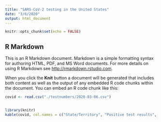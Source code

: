 ```yaml
---
title: "SARS-CoV-2 testing in the United States"
date: "3/6/2020"
output: html_document
---
```


```r
knitr::opts_chunk$set(echo = FALSE)
```

## R Markdown

This is an R Markdown document. Markdown is a simple formatting syntax for authoring HTML, PDF, and MS Word documents. For more details on using R Markdown see <http://rmarkdown.rstudio.com>.

When you click the **Knit** button a document will be generated that includes both content as well as the output of any embedded R code chunks within the document. You can embed an R code chunk like this:

```r
covid <- read.csv("./testnumbers/2020-03-06.csv")
  

library(knitr)
kable(covid, col.names = c("State/Territory", "Positive test results", "Negative test results", "Pending results", "Total tested"))
```
